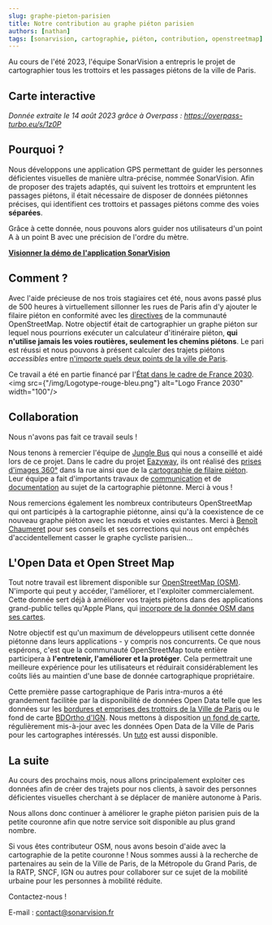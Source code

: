 ```yaml
---
slug: graphe-pieton-parisien
title: Notre contribution au graphe piéton parisien
authors: [nathan]
tags: [sonarvision, cartographie, piéton, contribution, openstreetmap]
---
```



Au cours de l'été 2023, l'équipe SonarVision a entrepris le projet de cartographier tous les trottoirs et les passages piétons de la ville de Paris.

## Carte interactive

<VisualsMapComponent/>

*Donnée extraite le 14 août 2023 grâce à Overpass : https://overpass-turbo.eu/s/1z0P*

## Pourquoi ?

Nous développons une application GPS permettant de guider les personnes déficientes visuelles de manière ultra-précise, nommée SonarVision. Afin de proposer des trajets adaptés, qui suivent les trottoirs et empruntent les passages piétons, il était nécessaire de disposer de données piétonnes précises, qui identifient ces trottoirs et passages piétons comme des voies **séparées**.

Grâce à cette donnée, nous pouvons alors guider nos utilisateurs d'un point A à un point B avec une précision de l'ordre du mètre.

[**Visionner la démo de l'application SonarVision**](https://www.youtube.com/watch?v=geGq59f11z0)

## Comment ?

Avec l'aide précieuse de nos trois stagiaires cet été, nous avons passé plus de 500 heures à virtuellement sillonner les rues de Paris afin d'y ajouter le filaire piéton en conformité avec les [directives](https://wiki.openstreetmap.org/wiki/FR:Cheminements_pi%C3%A9tons) de la communauté OpenStreetMap.
Notre objectif était de cartographier un graphe piéton sur lequel nous pourrions exécuter un calculateur d'itinéraire piéton, **qui n'utilise jamais les voies routières, seulement les chemins piétons**. Le pari est réussi et nous pouvons à présent calculer des trajets piétons *accessibles* entre [n'importe quels deux points de la ville de Paris](https://nav.sonarvision.fr/maps/?point=48.847777%2C2.313967&point=48.849234%2C2.336983&profile=foot&layer=OpenStreetMap).

Ce travail a été en partie financé par l'[État dans le cadre de France 2030](https://www.economie.gouv.fr/france-2030).
<img src={"/img/Logotype-rouge-bleu.png"} alt="Logo France 2030" width="100"/>


## Collaboration

Nous n'avons pas fait ce travail seuls !

Nous tenons à remercier l'équipe de [Jungle Bus](https://junglebus.io/en/mobility-open-data-proudly-crafted-by-the-openstreetmap-community-2/) qui nous a conseillé et aidé lors de ce projet. Dans le cadre du projet [Eazyway](https://wiki.openstreetmap.org/wiki/France/Eazyway), ils ont réalisé des [prises d'images 360°](https://www.mapillary.com/app/org/arrow) dans la rue ainsi que de la [cartographie de filaire piéton](https://overpass-turbo.eu/s/1z0N). Leur équipe a fait d'importants travaux de [communication](https://peertube.openstreetmap.fr/w/o5AWXYerrMs7Us7v1YLdCF) et de [documentation](https://wiki.openstreetmap.org/wiki/France/Eazyway) au sujet de la cartographie piétonne. Merci à vous !

Nous remercions également les nombreux contributeurs OpenStreetMap qui ont participés à la cartographie piétonne, ainsi qu'à la coexistence de ce nouveau graphe piéton avec les nœuds et voies existantes. Merci à [Benoît Chaumeret](https://www.openstreetmap.org/user/Beno%C3%AEt%20C%20MdP) pour ses conseils et ses corrections qui nous ont empêchés d'accidentellement casser le graphe cycliste parisien...

## L'Open Data et Open Street Map

Tout notre travail est librement disponible sur [OpenStreetMap (OSM)](https://fr.wikipedia.org/wiki/OpenStreetMap). N'importe qui peut y accéder, l'améliorer, et l'exploiter commercialement. Cette donnée sert déjà à améliorer vos trajets piétons dans des applications grand-public telles qu'Apple Plans, qui [incorpore de la donnée OSM dans ses cartes](https://www.apple.com/legal/internet-services/maps/legal-en.html).

Notre objectif est qu'un maximum de développeurs utilisent cette donnée piétonne dans leurs applications - y compris nos concurrents. Ce que nous espérons, c'est que la communauté OpenStreetMap toute entière participera à **l'entretenir, l'améliorer et la protéger**. Cela permettrait une meilleure expérience pour les utilisateurs et réduirait considérablement les coûts liés au maintien d'une base de donnée cartographique propriétaire.

Cette première passe cartographique de Paris intra-muros a été grandement facilitée par la disponibilité de données Open Data telle que les données sur les [bordures et emprises des trottoirs de la Ville de Paris](../../docs/cartographie/data-mapping#base-de-donn%C3%A9es-utilis%C3%A9e-par-notre-fond-de-carte) ou le fond de carte [BDOrtho d'IGN](https://geoservices.ign.fr/documentation/services/api-et-services-ogc/images-tuilees-wmts-ogc). Nous mettons à disposition [un fond de carte](https://maps.sonarvision.fr/styles/SansFond/#12/48.8597/2.3478), régulièrement mis-à-jour avec les données Open Data de la Ville de Paris pour les cartographes intéressés. Un [tuto](/docs/cartographie/data-mapping#comment-aider-sonarvision-avec-ses-contributions-) est aussi disponible.

## La suite

Au cours des prochains mois, nous allons principalement exploiter ces données afin de créer des trajets pour nos clients, à savoir des personnes déficientes visuelles cherchant à se déplacer de manière autonome à Paris.

Nous allons donc continuer à améliorer le graphe piéton parisien puis de la petite couronne afin que notre service soit disponible au plus grand nombre.

Si vous êtes contributeur OSM, nous avons besoin d'aide avec la cartographie de la petite couronne ! Nous sommes aussi à la recherche de partenaires au sein de la Ville de Paris, de la Métropole du Grand Paris, de la RATP, SNCF, IGN ou autres pour collaborer sur ce sujet de la mobilité urbaine pour les personnes à mobilité réduite.

Contactez-nous !

E-mail : [contact@sonarvision.fr](mailto:contact@sonarvision.fr)


